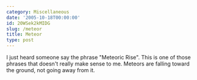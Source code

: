 ```yaml
---
category: Miscellaneous
date: '2005-10-18T00:00:00'
id: 20WSek2kMIDG
slug: /meteor
title: Meteor
type: post
---
```


I just heard someone say the phrase "Meteoric Rise". This is one of
those phrases that doesn't really make sense to me. Meteors are
falling toward the ground, not going away from it.